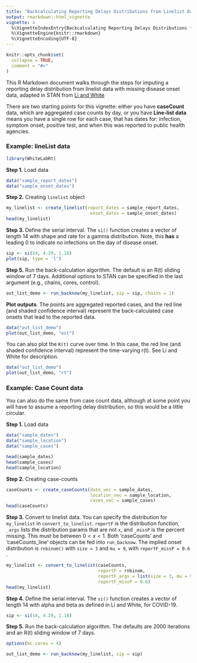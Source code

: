 ```yaml
---
title: "Backcalculating Reporting Delays Distributions from Linelist Data"
output: rmarkdown::html_vignette
vignette: >
  %\VignetteIndexEntry{Backcalculating Reporting Delays Distributions from Linelist Data}
  %\VignetteEngine{knitr::rmarkdown}
  %\VignetteEncoding{UTF-8}
---
```


```r
knitr::opts_chunk$set(
  collapse = TRUE,
  comment = "#>"
)
```

This R Markdown document walks through the steps for imputing a reporting delay distribution from linelist data with missing disease onset data, adapted in STAN from [Li and White](https://journals.plos.org/ploscompbiol/article?id=10.1371/journal.pcbi.1009210)

There are two starting points for this vignette: either you have **caseCount** data, which are aggregated case counts by day, or you have **Line-list data** means you have a single row for each case, that has dates for: infection, symptom onset, positive test, and when this was reported to public health agencies.

### Example: lineList data
```r
library(WhiteLabRt)
```

**Step 1.** Load data
```r
data("sample_report_dates")
data("sample_onset_dates")
```

**Step 2.** Creating `linelist` object
```r
my_linelist <- create_linelist(report_dates = sample_report_dates,
                                onset_dates = sample_onset_dates)
head(my_linelist)
```

**Step 3.** Define the serial interval.
The `si()` function creates a vector of length 14 with shape and rate for a gamma distribution. Note, this **has** a leading 0 to indicate no infections on the day of disease onset.
```r
sip <- si(14, 4.29, 1.18)
plot(sip, type = 'l')
```

**Step 5.** Run the back-calculation algorithm.
The default is an R(t) sliding window of 7 days. Additional options to STAN can be specified in the last argument (e.g., chains, cores, control).
```r
out_list_demo <- run_backnow(my_linelist, sip = sip, chains = 1)
```

**Plot outputs**.
The points are aggregated reported cases, and the red line (and shaded confidence interval) represent the back-calculated case onsets that lead to the reported data.
```r
data("out_list_demo")
plot(out_list_demo, "est")
```

You can also plot the `R(t)` curve over time. In this case, the red line (and shaded confidence interval) represent the time-varying r(t). See Li and White for description.
```r
data("out_list_demo")
plot(out_list_demo, "rt")
```

### Example: Case Count data
You can also do the same from case count data, although at some point you will have to assume a reporting delay distribution, so this would be a little circular.

**Step 1.** Load data
```r
data("sample_dates")
data("sample_location")
data("sample_cases")

head(sample_dates)
head(sample_cases)
head(sample_location)
```

**Step 2.** Creating case-counts
```r
caseCounts <- create_caseCounts(date_vec = sample_dates,
                                location_vec = sample_location,
                                cases_vec = sample_cases)
head(caseCounts)
```

**Step 3.** Convert to linelist data.
You can specify the distribution for `my_linelist` in  `convert_to_linelist`. `reportF` is the distribution function, `_args` lists the distribution params that are not `x`, and `_missP` is the percent missing. This must be between ${0 < x < 1}$. Both 'caseCounts' and 'caseCounts_line' objects can be fed into `run_backnow`. The implied onset distribution is `rnbinom()` with `size = 3` and `mu = 9`, with `reportF_missP = 0.6` .
```r
my_linelist <- convert_to_linelist(caseCounts, 
                                   reportF = rnbinom, 
                                   reportF_args = list(size = 3, mu = 9),
                                   reportF_missP = 0.6)
head(my_linelist)
```

**Step 4.** Define the serial interval.
The `si()` function creates a vector of length 14 with alpha and beta as defined in Li and White, for COVID-19.
```r
sip <- si(14, 4.29, 1.18)
```

**Step 5.** Run the back-calculation algorithm.
The defaults are 2000 iterations and an R(t) sliding window of 7 days.
```r
options(mc.cores = 4)

out_list_demo <- run_backnow(my_linelist, sip = sip)
```






